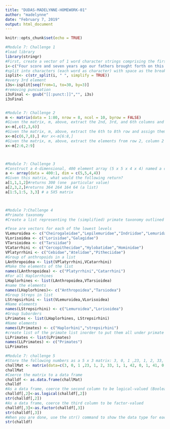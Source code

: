 ```yaml
---
title: "DUDAS-MADELYNNE-HOMEWORK-01"
author: "madelynne"
date: "February 7, 2019"
output: html_document
---
```



```r
knitr::opts_chunk$set(echo = TRUE)
```
```r
#Module 7: Challenge 1
#load library
library(stringr)
#First, create a vector of 1 word character strings comprising the first line of the Gettysburg address: “Four score and seven years ago our fathers brought forth on this continent, a new nation, conceived in Liberty, and dedicated to the proposition that all men are created equal.”
i<-c("Four score and seven years ago our fathers brought forth on this continent, a new nation, conceived in Liberty, and dedicated to the proposition that all men are created equal.")
#split into characters (each word as character) with space as the break
isplit<- c(str_split(i, " ", simplify = TRUE))
#every 3rd element
i3s<-isplit[seq(from=1, to=30, by=3)]
#removing puncuation
i3sFinal <- gsub("[[:punct:]]","", i3s)
i3sFinal


#Module 7: Challenge 2
m <- matrix(data = 1:80, nrow = 8, ncol = 10, byrow = FALSE)
#Given the matrix, m, above, extract the 2nd, 3rd, and 6th columns and assign them to the variable x
x<-m[,c(2,3,6)]
#Given the matrix, m, above, extract the 6th to 8th row and assign them to the variable x
x<-m[c(6,7,8),] #or x<-m[6:8,]
#Given the matrix, m, above, extract the elements from row 2, column 2 to row 6, column 9 and assign them to the variable x
x<-m[2:6,2:9]



#Module 7: Challenge 3
#Construct a 4-dimensional, 400 element array (5 x 5 x 4 x 4) named a consisting of the numbers 400 to 1 (i.e., a descending series)
a <- array(data = 400:1, dim = c(5,5,4,4))
#Given this matrix, what would the following return?
a[1,1,1,2]#returns 300 (one  particular value)
a[2,3,2,]#returns 364 264 164 64 (a list)
a[1:5,1:5, 3,3] # a 5X5 matrix



#Module 7:Challenge 4
#Primate taxonomy 
#Create a list representing the (simplified) primate taxonomy outlined below. HINT: you can use lists as elements in a list.

#Tese are vectors for each of the lowest levels
VLemuroidea <- c("Cheirogaleidae","Lepilemuridae","Indriidae","Lemuridae","Daubentoniidae")
VLorisoidea <- c("Lorisidae","Galagidae")
VTarsioidea <- c("Tarsiidae")
VCatarrhini <- c("Cercopithecidae","Hylobatidae","Hominidae")
VPlatyrrhini <- c("Cebidae","Atelidae","Pitheciidae")
#Group of anthropoids in a list
LAnthropoidea <- list(VPlatyrrhini,VCatarrhini)
#Make the elements of the list
names(LAnthropoidea) <- c("Platyrrhini","Catarrhini")
#For all Haplorrhines
LHaplorhines <- list(LAnthropoidea,VTarsioidea)
#name the elements
names(LHaplorhines)<- c("Anthropoidea","Tarsiodea")
#Group Streps in list
LStrepsirhini <- list(VLemuroidea,VLorisoidea)
#Name elements
names(LStrepsirhini) <- c("Lemuroidea","Lorisoidea")
#Group Suborders
LPrimates <- list(LHaplorhines, LStrepsirhini)
#Name elements
names(LPrimates) <- c("Haplorhini","strepsirhini")
#create list of the primate list inorder to put them all under primate
LLPrimates <- list(LPrimates)
names(LLPrimates) <- c("Primates")
LLPrimates 

#Module 7: challenge 5
#Store the following numbers as a 5 x 3 matrix: 3, 0, 1 ,23, 1, 2, 33, 1, 1, 42, 0, 1, 41, 0, 2. Be sure to fill the matrix ROWWISE
challMat <- matrix(data=c(3, 0, 1 ,23, 1, 2, 33, 1, 1, 42, 0, 1, 41, 0, 2),nrow=5, ncol=3, byrow = TRUE)
challMat
#Coerce the matrix to a data frame
challdf <- as.data.frame(challMat)
challdf
#As a data frame, coerce the second column to be logical-valued (Boolean)
challdf[,2]<-as.logical(challdf[,2])
str(challdf[,2])
#As a data frame, coerce the third column to be factor-valued
challdf[,3]<-as.factor(challdf[,3])
str(challdf[,3])
#When you are done, use the str() command to show the data type for each variable in your dataframe
str(challdf)


```
